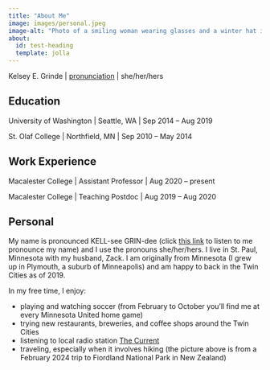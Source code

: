 ```yaml
---
title: "About Me"
image: images/personal.jpeg
image-alt: "Photo of a smiling woman wearing glasses and a winter hat in front of a beautiful New Zealand landscape"
about: 
  id: test-heading
  template: jolla
---
```


:::{#test-heading}

Kelsey E. Grinde \| [pronunciation](https://namedrop.io/kelseygrinde) \| she/her/hers

:::


## Education

University of Washington \| Seattle, WA \| Sep 2014 -- Aug 2019

St. Olaf College \| Northfield, MN \| Sep 2010 -- May 2014


## Work Experience

Macalester College \| Assistant Professor \| Aug 2020 -- present 

Macalester College \| Teaching Postdoc \| Aug 2019 -- Aug 2020

## Personal

My name is pronounced KELL-see GRIN-dee (click [this link](https://namedrop.io/kelseygrinde) to listen to me pronounce my name) and I use the pronouns she/her/hers. 
I live in St. Paul, Minnesota with my husband, Zack. 
I am originally from Minnesota (I grew up in Plymouth, a suburb of Minneapolis) and am  happy to back in the Twin Cities as of 2019.

In my free time, I enjoy:

- playing and watching soccer (from February to October you'll find me at every Minnesota United home game)
- trying new restaurants, breweries, and coffee shops around the Twin Cities
- listening to local radio station [The Current](https://www.thecurrent.org/)
- traveling, especially when it involves hiking (the picture above is from a February 2024 trip to Fiordland National Park in New Zealand) 

